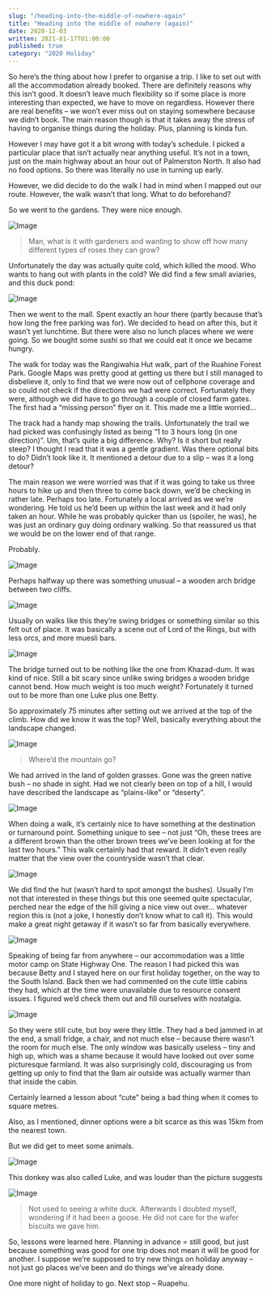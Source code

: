 ```yaml
---
slug: "/heading-into-the-middle-of-nowhere-again"
title: "Heading into the middle of nowhere (again)"
date: 2020-12-03
written: 2021-01-17T01:00:00
published: true
category: "2020 Holiday"
---
```


So here’s the thing about how I prefer to organise a trip. I like to set out with all the accommodation already booked. There are definitely reasons why this isn’t good. It doesn’t leave much flexibility so if some place is more interesting than expected, we have to move on regardless. However there are real benefits – we won’t ever miss out on staying somewhere because we didn’t book. The main reason though is that it takes away the stress of having to organise things during the holiday. Plus, planning is kinda fun.

However I may have got it a bit wrong with today’s schedule. I picked a particular place that isn’t actually near anything useful. It’s not in a town, just on the main highway about an hour out of Palmerston North. It also had no food options. So there was literally no use in turning up early.

However, we did decide to do the walk I had in mind when I mapped out our route. However, the walk wasn’t that long. What to do beforehand?

So we went to the gardens. They were nice enough.

![Image](img_20201203_101332.jpg)

> Man, what is it with gardeners and wanting to show off how many different types of roses they can grow?

Unfortunately the day was actually quite cold, which killed the mood. Who wants to hang out with plants in the cold? We did find a few small aviaries, and this duck pond:

![Image](img_20201203_102000.jpg)

Then we went to the mall. Spent exactly an hour there (partly because that’s how long the free parking was for). We decided to head on after this, but it wasn’t yet lunchtime. But there were also no lunch places where we were going. So we bought some sushi so that we could eat it once we became hungry.

The walk for today was the Rangiwahia Hut walk, part of the Ruahine Forest Park. Google Maps was pretty good at getting us there but I still managed to disbelieve it, only to find that we were now out of cellphone coverage and so could not check if the directions we had were correct. Fortunately they were, although we did have to go through a couple of closed farm gates. The first had a “missing person” flyer on it. This made me a little worried…

The track had a handy map showing the trails. Unfortunately the trail we had picked was confusingly listed as being “1 to 3 hours long (in one direction)”. Um, that’s quite a big difference. Why? Is it short but really steep? I thought I read that it was a gentle gradient. Was there optional bits to do? Didn’t look like it. It mentioned a detour due to a slip – was it a long detour?

The main reason we were worried was that if it was going to take us three hours to hike up and then three to come back down, we’d be checking in rather late. Perhaps too late. Fortunately a local arrived as we we’re wondering. He told us he’d been up within the last week and it had only taken an hour. While he was probably quicker than us (spoiler, he was), he was just an ordinary guy doing ordinary walking. So that reassured us that we would be on the lower end of that range.

Probably.

![Image](img_20201203_141825.jpg)

Perhaps halfway up there was something unusual – a wooden arch bridge between two cliffs.

![Image](img_20201203_155220.jpg)

Usually on walks like this they’re swing bridges or something similar so this felt out of place. It was basically a scene out of Lord of the Rings, but with less orcs, and more muesli bars.

![Image](img_20201203_142703.jpg)

The bridge turned out to be nothing like the one from Khazad-dum. It was kind of nice. Still a bit scary since unlike swing bridges a wooden bridge cannot bend. How much weight is too much weight? Fortunately it turned out to be more than one Luke plus one Betty.

So approximately 75 minutes after setting out we arrived at the top of the climb. How did we know it was the top? Well, basically everything about the landscape changed.

![Image](img_20201203_151603.jpg)

> Where’d the mountain go?

We had arrived in the land of golden grasses. Gone was the green native bush – no shade in sight. Had we not clearly been on top of a hill, I would have described the landscape as “plains-like” or “deserty”.

![Image](img_20201203_151634.jpg)

When doing a walk, it’s certainly nice to have something at the destination or turnaround point. Something unique to see – not just “Oh, these trees are a different brown than the other brown trees we’ve been looking at for the last two hours.” This walk certainly had that reward. It didn’t even really matter that the view over the countryside wasn’t that clear.

![Image](img_20201203_152101.jpg)

We did find the hut (wasn’t hard to spot amongst the bushes). Usually I’m not that interested in these things but this one seemed quite spectacular, perched near the edge of the hill giving a nice view out over… whatever region this is (not a joke, I honestly don’t know what to call it). This would make a great night getaway if it wasn’t so far from basically everywhere.

![Image](img_20201203_160059.jpg)

Speaking of being far from anywhere – our accommodation was a little motor camp on State Highway One. The reason I had picked this was because Betty and I stayed here on our first holiday together, on the way to the South Island. Back then we had commented on the cute little cabins they had, which at the time were unavailable due to resource consent issues. I figured we’d check them out and fill ourselves with nostalgia.

![Image](img_20201203_173617.jpg)

So they were still cute, but boy were they little. They had a bed jammed in at the end, a small fridge, a chair, and not much else – because there wasn’t the room for much else. The only window was basically useless – tiny and high up, which was a shame because it would have looked out over some picturesque farmland. It was also surprisingly cold, discouraging us from getting up only to find that the 9am air outside was actually warmer than that inside the cabin.

Certainly learned a lesson about “cute” being a bad thing when it comes to square metres.

Also, as I mentioned, dinner options were a bit scarce as this was 15km from the nearest town.

But we did get to meet some animals.

![Image](img_20201203_175534.jpg)

This donkey was also called Luke, and was louder than the picture suggests

![Image](img_20201203_192057-copy.jpg)

> Not used to seeing a white duck. Afterwards I doubted myself, wondering if it had been a goose. He did not care for the wafer biscuits we gave him.

So, lessons were learned here. Planning in advance = still good, but just because something was good for one trip does not mean it will be good for another. I suppose we’re supposed to try new things on holiday anyway – not just go places we’ve been and do things we’ve already done.

One more night of holiday to go. Next stop – Ruapehu.
